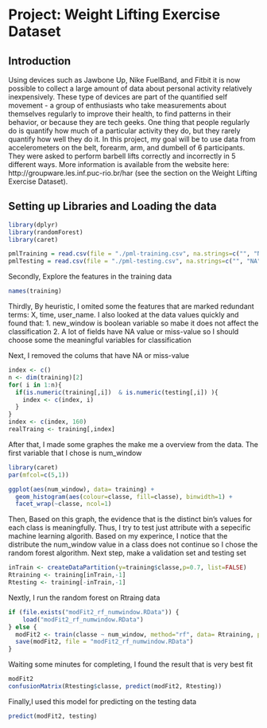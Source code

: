 
Project: Weight Lifting Exercise Dataset
========================================================

## Introduction
Using devices such as Jawbone Up, Nike FuelBand, and Fitbit it is now possible to collect a large amount of data about personal activity relatively inexpensively. These type of devices are part of the quantified self movement - a group of enthusiasts who take measurements about themselves regularly to improve their health, to find patterns in their behavior, or because they are tech geeks. One thing that people regularly do is quantify how much of a particular activity they do, but they rarely quantify how well they do it. In this project, my goal will be to use data from accelerometers on the belt, forearm, arm, and dumbell of 6 participants. They were asked to perform barbell lifts correctly and incorrectly in 5 different ways. More information is available from the website here: http://groupware.les.inf.puc-rio.br/har (see the section on the Weight Lifting Exercise Dataset).


## Setting up Libraries and Loading the data
```r
library(dplyr)
library(randomForest)
library(caret)

pmlTraining = read.csv(file = "./pml-training.csv", na.strings=c("", "NA"))
pmlTesting = read.csv(file = "./pml-testing.csv", na.strings=c("", "NA"))
```
Secondly, Explore the features in the training data
```r
names(training)
```
Thirdly, By heuristic, I omited some the features that are marked redundant terms: X, time, user_name. I also looked at the data values quickly and found that:
  1. new_window is boolean variable so mabe it does not affect the classification
  2. A lot of fields have NA value or miss-value so I should choose some the meaningful variables for classification
  
Next, I removed the colums that have NA or miss-value
```r
index <- c()
n <- dim(training)[2]
for( i in 1:n){
  if(is.numeric(training[,i])  & is.numeric(testing[,i]) ){
    index <- c(index, i)
  }
}
index <- c(index, 160)
realTraing <- training[,index]

```
After that, I made some graphes the make me a overview from the data. The first variable that I chose is num_window
```r
library(caret)
par(mfcol=c(5,1))

ggplot(aes(num_window), data= training) +
  geom_histogram(aes(colour=classe, fill=classe), binwidth=1) +
  facet_wrap(~classe, ncol=1)
```

Then, Based on this graph, the evidence that is the distinct bin's values for each class is meaningfully. Thus, I try to test just attribute with a sepecific machine learning algorith. Based on my experince, I notice that the distribute the num_window value in a class does not continue so I chose the random forest algorithm.
Next step, make a validation set and testing set
```r
inTrain <- createDataPartition(y=training$classe,p=0.7, list=FALSE)
Rtraining <- training[inTrain,-1]
Rtesting <- training[-inTrain,-1]

```
Nextly, I run the random forest on Rtraing data
```r
if (file.exists("modFit2_rf_numwindow.RData")) {
    load("modFit2_rf_numwindow.RData")
} else {
  modFit2 <- train(classe ~ num_window, method="rf", data= Rtraining, prox=TRUE)
  save(modFit2, file = "modFit2_rf_numwindow.RData")
}
```
Waiting some minutes for completing, I found the result that is very best fit
```r
modFit2
confusionMatrix(Rtesting$classe, predict(modFit2, Rtesting))
```
Finally,I used this model for predicting on the testing data
```r
predict(modFit2, testing)
```



